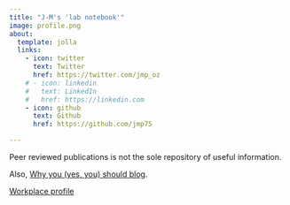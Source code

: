 ```yaml
---
title: "J-M's 'lab notebook'"
image: profile.png
about:
  template: jolla
  links:
    - icon: twitter
      text: Twitter
      href: https://twitter.com/jmp_oz
    # - icon: linkedin
    #   text: LinkedIn
    #   href: https://linkedin.com
    - icon: github
      text: Github
      href: https://github.com/jmp75

---
```


Peer reviewed publications is not the sole repository of useful information.

Also, [Why you (yes, you) should blog](https://medium.com/@racheltho/why-you-yes-you-should-blog-7d2544ac1045).

[Workplace profile](https://people.csiro.au/P/J/Jean-Michel-Perraud)
